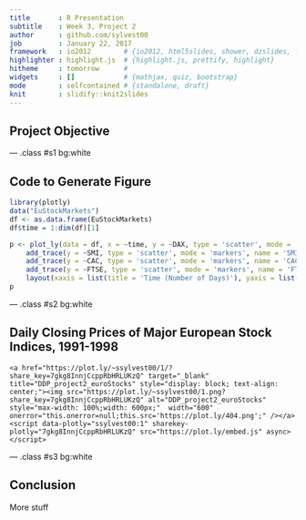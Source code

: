 ---
title       : R Presentation
subtitle    : Week 3, Project 2
author      : github.com/sylvest00
job         : January 22, 2017
framework   : io2012        # {io2012, html5slides, shower, dzslides, ...}
highlighter : highlight.js  # {highlight.js, prettify, highlight}
hitheme     : tomorrow      # 
widgets     : []            # {mathjax, quiz, bootstrap}
mode        : selfcontained # {standalone, draft}
knit        : slidify::knit2slides
---

<style>
.title-slide {
  background-color: #FFFFFF;
  h2{color: #FFFFFF;}
}
</style>



## Project Objective



--- .class #s1 bg:white



## Code to Generate Figure

```{r, warning = FALSE, message = FALSE, eval = FALSE}
library(plotly)
data("EuStockMarkets")
df <- as.data.frame(EuStockMarkets)
df$time = 1:dim(df)[1]

p <- plot_ly(data = df, x = ~time, y = ~DAX, type = 'scatter', mode = 'markers', name = 'DAX') %>%
    add_trace(y = ~SMI, type = 'scatter', mode = 'markers', name = 'SMI') %>%
    add_trace(y = ~CAC, type = 'scatter', mode = 'markers', name = 'CAC') %>%
    add_trace(y = ~FTSE, type = 'scatter', mode = 'markers', name = 'FTSE') %>%
    layout(xaxis = list(title = 'Time (Number of Days)'), yaxis = list(title = 'Closing Price'))
p
```

--- .class #s2 bg:white

## Daily Closing Prices of Major European Stock Indices, 1991-1998
<div>
    <a href="https://plot.ly/~ssylvest00/1/?share_key=7gkg8InnjCcppRbHRLUKzQ" target="_blank" title="DDP_project2_euroStocks" style="display: block; text-align: center;"><img src="https://plot.ly/~ssylvest00/1.png?share_key=7gkg8InnjCcppRbHRLUKzQ" alt="DDP_project2_euroStocks" style="max-width: 100%;width: 600px;"  width="600" onerror="this.onerror=null;this.src='https://plot.ly/404.png';" /></a>
    <script data-plotly="ssylvest00:1" sharekey-plotly="7gkg8InnjCcppRbHRLUKzQ" src="https://plot.ly/embed.js" async></script>
</div>


--- .class #s3 bg:white


## Conclusion

More stuff